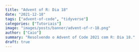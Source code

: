 ```yaml
---
title: "Advent of R: Dia 18"
date: "2021-12-18"
tags: ["advent-of-code", "tidyverse"]
categories: ["Tutoriais"]
image: "images/posts/banner/advent-of-r-18.png"
author: ["Caio"]
summary: "Resolvendo o Advent of Code 2021 com R: Dia 18."
draft: true
---
```

